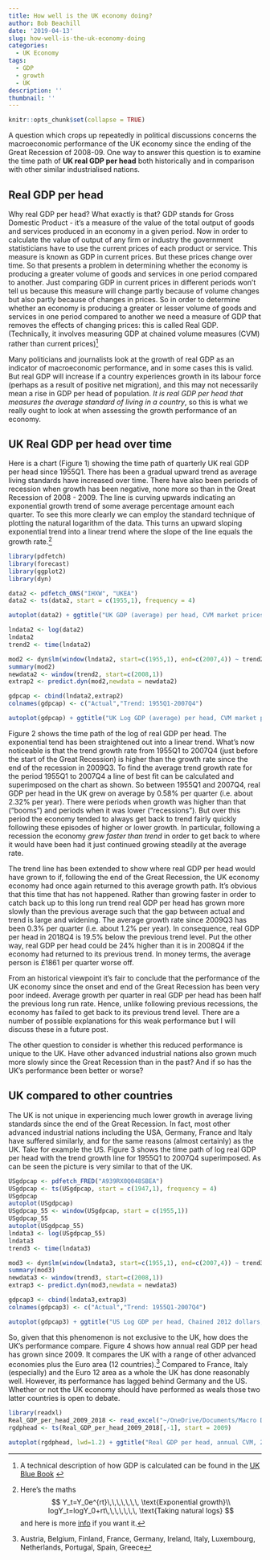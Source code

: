 ```yaml
---
title: How well is the UK economy doing?
author: Bob Beachill
date: '2019-04-13'
slug: how-well-is-the-uk-economy-doing
categories:
  - UK Economy
tags:
  - GDP
  - growth
  - UK
description: ''
thumbnail: ''
---
```


```r
knitr::opts_chunk$set(collapse = TRUE)
```

A question which crops up repeatedly in political discussions concerns the macroeconomic performance of the UK economy since the ending of the Great Recession of 2008-09. One way to answer this question is to examine the time path of **UK real GDP per head** both historically and in comparison with other similar industrialised nations.

## Real GDP per head
Why real GDP per head? What exactly is that? GDP stands for Gross Domestic Product - it's a measure of the value of the total output of goods and services produced in an economy in a given period. Now in order to calculate the value of output of any firm or industry the government statisticians have to use the current prices of each product or service. This measure is known as GDP in current prices. But these prices change over time. So that presents a problem in determining whether the economy is producing a greater volume of goods and services in one period compared to another. Just comparing GDP in current prices in different periods won't tell us because this measure will change partly because of volume changes but also partly because of changes in prices. So in order to determine whether an economy is producing a greater or lesser volume of goods and services in one period compared to another we need a measure of GDP that removes the effects of changing prices: this is called Real GDP. (Technically, it involves measuring GDP at chained volume measures (CVM) rather than current prices)^[A technical description of how GDP is calculated can be found in the [UK Blue Book](https://www.ons.gov.uk/economy/grossdomesticproductgdp/compendium/unitedkingdomnationalaccountsthebluebook/2018/anintroductiontotheuknationalaccounts){target="_blank"} ]

Many politicians and journalists look at the growth of real GDP as an indicator of macroeconomic performance, and in some cases this is valid. But real GDP will increase if a country experiences growth in its labour force (perhaps as a result of positive net migration), and this may not necessarily mean a rise in GDP per head of population. *It is real GDP per head that measures the average standard of living in a country*, so this is what we really ought to look at when assessing the growth performance of an economy.

## UK Real GDP per head over time
Here is a chart (Figure 1) showing the time path of quarterly UK real GDP per head since 1955Q1. There has been a gradual upward trend as average living standards have increased over time. There have also been periods of recession when growth has been negative, none more so than in the Great Recession of 2008 - 2009. The line is curving upwards indicating an exponential growth trend of some average percentage amount each quarter. To see this more clearly we can employ the standard technique of plotting the natural logarithm of the data. This turns an upward sloping exponential trend into a linear trend where the slope of the line equals the growth rate.^[Here’s the maths$$
Y_t=Y_0e^{rt}\,\,\,\,\,\,\, \text{Exponential growth}\\
logY_t=logY_0+rt\,\,\,\,\,\,\, \text{Taking natural logs}
$$ and here is more [info](https://en.wikipedia.org/wiki/Exponential_growth){target="_blank"} if you want it.]

```r
library(pdfetch)
library(forecast)
library(ggplot2)
library(dyn)
```

```r
data2 <- pdfetch_ONS("IHXW", "UKEA")
data2 <- ts(data2, start = c(1955,1), frequency = 4)

autoplot(data2) + ggtitle("UK GDP (average) per head, CVM market prices, SA\n1955Q1 - 2018Q4") + ylab("£, CVM") + xlab("") + theme(plot.title=element_text(size=12, family="Verdana", face="bold", colour="#2A62C0")) + annotate("label", x = 2000, y = 2500, label = "Source: ONS, code IHXW")
```

```r
lndata2 <- log(data2)
lndata2
trend2 <- time(lndata2)

mod2 <- dyn$lm(window(lndata2, start=c(1955,1), end=c(2007,4)) ~ trend2)
summary(mod2)
newdata2 <- window(trend2, start=c(2008,1))
extrap2 <- predict.dyn(mod2,newdata = newdata2)

gdpcap <- cbind(lndata2,extrap2)
colnames(gdpcap) <- c("Actual","Trend: 1955Q1-2007Q4")
```

```r
autoplot(gdpcap) + ggtitle("UK Log GDP (average) per head, CVM market prices, SA\n1955Q1 - 2018Q4") + ylab("log") + xlab("") + theme(legend.position = "bottom") + guides(colour=guide_legend(title=NULL)) + scale_x_continuous(limits=c(1950,2020), breaks=seq(1950,2020,by=10)) + theme(plot.title=element_text(size=12, family="Verdana", face="bold", colour="#2A62C0")) + annotate("label", x = 2000, y = 8.0, label = "Trend growth = 0.58 % per quarter")
```

Figure 2 shows the time path of the log of real GDP per head. The exponential tend has been straightened out into a linear trend. What’s now noticeable is that the trend growth rate from 1955Q1 to 2007Q4 (just before the start of the Great Recession) is higher than the growth rate since the end of the recession in 2009Q3. To find the average trend growth rate for the period 1955Q1 to 2007Q4 a line of best fit can be calculated and superimposed on the chart as shown. So between 1955Q1 and 2007Q4, real GDP per head in the UK grew on average by 0.58% per quarter (i.e. about 2.32% per year). There were periods when growth was higher than that (“booms”) and periods when it was lower (“recessions”). But over this period the economy tended to always get back to trend fairly quickly following these episodes of higher or lower growth. In particular, following a recession the economy *grew faster than trend* in order to get back to where it would have been had it just continued growing steadily at the average rate.

The trend line has been extended to show where real GDP per head would have grown to if, following the end of the Great Recession, the UK economy economy had once again returned to this average growth path. It’s obvious that this time that has not happened. Rather than growing faster in order to catch back up to this long run trend real GDP per head has grown more slowly than the previous average such that the gap between actual and trend is large and widening. The average growth rate since 2009Q3 has been 0.3% per quarter (i.e. about 1.2% per year). In consequence, real GDP per head in 2018Q4 is 19.5% below the previous trend level. Put the other way, real GDP per head could be 24% higher than it is in 2008Q4 if the economy had returned to its previous trend. In money terms, the average person is £1861 per quarter worse off.

From an historical viewpoint it’s fair to conclude that the performance of the UK economy since the onset and end of the Great Recession has been very poor indeed. Average growth per quarter in real GDP per head has been half the previous long run rate. Hence, unlike following previous recessions, the economy has failed to get back to its previous trend level. There are a number of possible explanations for this weak performance but I will discuss these in a future post.

The other question to consider is whether this reduced performance is unique to the UK. Have other advanced industrial nations also grown much more slowly since the Great Recession than in the past? And if so has the UK’s performance been better or worse?

## UK compared to other countries
The UK is not unique in experiencing much lower growth in average living standards since the end of the Great Recession. In fact, most other advanced industrial nations including the USA, Germany, France and Italy have suffered similarly, and for the same reasons (almost certainly) as the UK. Take for example the US. Figure 3 shows the time path of log real GDP per head with the trend growth line for 1955Q1 to 2007Q4 superimposed. As can be seen the picture is very similar to that of the UK.

```r
USgdpcap <- pdfetch_FRED("A939RX0Q048SBEA")
USgdpcap <- ts(USgdpcap, start = c(1947,1), frequency = 4)
USgdpcap
autoplot(USgdpcap)
USgdpcap_55 <- window(USgdpcap, start = c(1955,1))
USgdpcap_55
autoplot(USgdpcap_55)
lndata3 <- log(USgdpcap_55)
lndata3
trend3 <- time(lndata3)

mod3 <- dyn$lm(window(lndata3, start=c(1955,1), end=c(2007,4)) ~ trend3)
summary(mod3)
newdata3 <- window(trend3, start=c(2008,1))
extrap3 <- predict.dyn(mod3,newdata = newdata3)

gdpcap3 <- cbind(lndata3,extrap3)
colnames(gdpcap3) <- c("Actual","Trend: 1955Q1-2007Q4")
```

```r
autoplot(gdpcap3) + ggtitle("US Log GDP per head, Chained 2012 dollars, SAAR\n1955Q1 - 2018Q4") + ylab("log") + xlab("") + theme(legend.position = "bottom") + guides(colour=guide_legend(title=NULL)) + scale_x_continuous(limits=c(1950,2020), breaks=seq(1950,2020,by=10)) + theme(plot.title=element_text(size=12, family="Verdana", face="bold", colour="#2A62C0")) + annotate("label", x = 2000, y = 10, label = "Source: FRED")
```

So, given that this phenomenon is not exclusive to the UK, how does the UK’s performance compare. Figure 4 shows how annual real GDP per head has grown since 2009. It compares the UK with a range of other advanced economies plus the Euro area (12 countries).^[Austria, Belgium, Finland, France, Germany, Ireland, Italy, Luxembourg, Netherlands, Portugal, Spain, Greece] Compared to France, Italy (especially) and the Euro 12 area as a whole the UK has done reasonably well. However, its performance has lagged behind Germany and the US. Whether or not the UK economy should have performed as weals those two latter countries is open to debate.

```r
library(readxl)
Real_GDP_per_head_2009_2018 <- read_excel("~/OneDrive/Documents/Macro Data/Eurostat Data/Real GDP per head 2009-2018.xlsx")
rgdphead <- ts(Real_GDP_per_head_2009_2018[,-1], start = 2009)
```

```r
autoplot(rgdphead, lwd=1.2) + ggtitle("Real GDP per head, annual CVM, 2009-2018\n(2009=100)") + ylab("Index") + xlab("") + theme(legend.position = "bottom") + guides(colour=guide_legend(title=NULL)) + theme(plot.title=element_text(size=12, family="Verdana", face="bold", colour="#2A62C0")) + annotate("label", x = 2011, y = 115, label = "Source: Eurostat, FRED") + scale_color_brewer(palette = "Set1")
```


